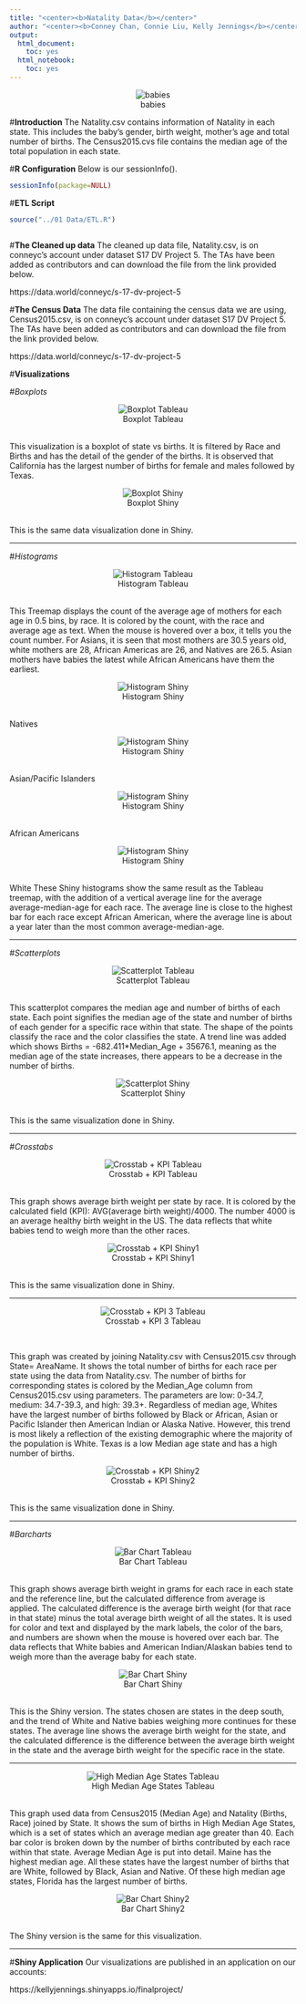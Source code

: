 ```yaml
---
title: "<center><b>Natality Data</b></center>"
author: "<center><b>Conney Chan, Connie Liu, Kelly Jennings</b></center>"
output:
  html_document:
    toc: yes
  html_notebook:
    toc: yes
---
```


<center>![babies](babies.jpg)</center>

#**Introduction**
The Natality.csv contains information of Natality in each state. This includes the baby's gender, birth weight, mother's age and total number of births.
The Census2015.cvs file contains the median age of the total population in each state.

#**R Configuration**
Below is our sessionInfo().

```r
sessionInfo(package=NULL)
```


#**ETL Script**


```r
source("../01 Data/ETL.R")
```
```r
```

#**The Cleaned up data**
The cleaned up data file, Natality.csv, is on conneyc's account under dataset S17 DV Project 5. The TAs have been added as contributors and can download the file from the link provided below.

https://data.world/conneyc/s-17-dv-project-5

#**The Census Data**
The data file containing the census data we are using, Census2015.csv, is on conneyc's account under dataset S17 DV Project 5. The TAs have been added as contributors and can download the file from the link provided below.

https://data.world/conneyc/s-17-dv-project-5


#**Visualizations**

#*Boxplots*
<center>![Boxplot Tableau](Births boxplot.png)</center><br>
This visualization is a boxplot of state vs births. It is filtered by Race and Births and has the detail of the gender of the births. It is observed that California has the largest number of births for female and males followed by Texas. 

<center>![Boxplot Shiny](shinyboxplot1.png)</center><br>
This is the same data visualization done in Shiny.

<hr>

#*Histograms*
<center>![Histogram Tableau](TreemapDrag.png)</center><br>
This Treemap displays the count of the average age of mothers for each age in 0.5 bins, by race. It is colored by the count, with the race and average age as text. When the mouse is hovered over a box, it tells you the count number. For Asians, it is seen that most mothers are 30.5 years old, white mothers are 28, African Americas are 26, and Natives are 26.5. Asian mothers have babies the latest while African Americans have them the earliest. 

<center>![Histogram Shiny](histogramnatives.png)</center><br>
Natives
<center>![Histogram Shiny](histogramasian.png)</center><br>
Asian/Pacific Islanders
<center>![Histogram Shiny](histogramblack.png)</center><br>
African Americans
<center>![Histogram Shiny](histogramwhite.png)</center><br>
White
These Shiny histograms show the same result as the Tableau treemap, with the addition of a vertical average line for the average average-median-age for each race. The average line is close to the highest bar for each race except African American, where the average line is about a year later than the most common average-median-age.

<hr>

#*Scatterplots*
<center>![Scatterplot Tableau](Scatterplot.png)</center><br>
This scatterplot compares the median age and number of births of each state. Each point signifies the median age of the state and number of births of each gender for a specific race within that state. The shape of the points classify the race and the color classifies the state. A trend line was added which shows Births = -682.411*Median_Age + 35676.1, meaning as the median age of the state increases, there appears to be a decrease in the number of births.

<center>![Scatterplot Shiny](shinyscatter1.png)</center><br>
This is the same visualization done in Shiny.

<hr>

#*Crosstabs*
<center>![Crosstab + KPI Tableau](Crosstab + KPI.png)</center><br>
This graph shows average birth weight per state by race. It is colored by the calculated field (KPI): AVG(average birth weight)/4000. The number 4000 is an average healthy birth weight in the US. The data reflects that white babies tend to weigh more than the other races.

<center>![Crosstab + KPI Shiny1](shinycrosstab1.png)</center><br>
This is the same visualization done in Shiny.

<hr>

<center>![Crosstab + KPI 3 Tableau](Crosstab + KPI 3.png)</center><br>

This graph was created by joining Natality.csv with Census2015.csv through State= AreaName. It shows the total number of births for each race per state using the data from Natality.csv. The number of births for corresponding states is colored by the Median_Age column from Census2015.csv using parameters. The parameters are low: 0-34.7, medium: 34.7-39.3, and high: 39.3+. Regardless of median age, Whites have the largest number of births followed by Black or African, Asian or Pacific Islander then American Indian or Alaska Native. However, this trend is most likely a reflection of the existing demographic where the majority of the population is White. Texas is a low Median age state and has a high number of births. 

<center>![Crosstab + KPI Shiny2](shinycrosstab2.png)</center><br>
This is the same visualization done in Shiny.

<hr>

#*Barcharts*
<center>![Bar Chart Tableau](Barchart.png)</center><br>
This graph shows average birth weight in grams for each race in each state and the reference line, but the calculated difference from average is applied. The calculated difference is the average birth weight (for that race in that state) minus the total average birth weight of all the states. It is used for color and text and displayed by the mark labels, the color of the bars, and numbers are shown when the mouse is hovered over each bar.
The data reflects that White babies and American Indian/Alaskan babies tend to weigh more than the average baby for each state.
<br>

<center>![Bar Chart Shiny](shinybarchart1.png)</center><br>
This is the Shiny version. The states chosen are states in the deep south, and the trend of White and Native babies weighing more continues for these states. The average line shows the average birth weight for the state, and the calculated difference is the difference between the average birth weight in the state and the average birth weight for the specific race in the state.

<hr>

<center>![High Median Age States Tableau](High Median Age States.png)</center><br>
This graph used data from Census2015 (Median Age) and Natality (Births, Race) joined by State.
It shows the sum of births in High Median Age States, which is a set of states which an average median age greater than 40. Each bar color is broken down by the number of births contributed by each race within that state. Average Median Age is put into detail. Maine has the highest median age. All these states have the largest number of births that are White, followed by Black, Asian and Native. Of these high median age states, Florida has the largest number of births. 

<center>![Bar Chart Shiny2](shinybarchart2.png)</center><br>
The Shiny version is the same for this visualization.

<hr>

#**Shiny Application**
Our visualizations are published in an application on our accounts:

https://kellyjennings.shinyapps.io/finalproject/


